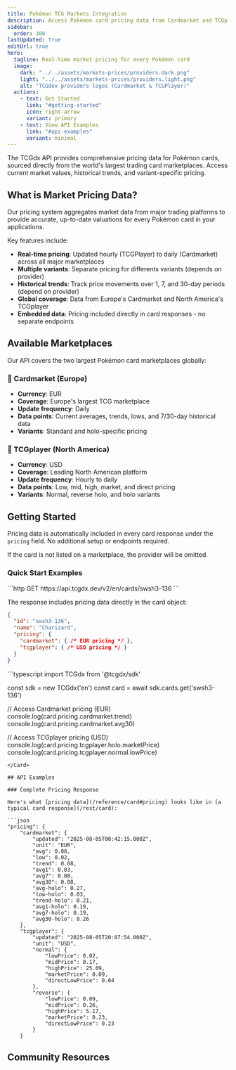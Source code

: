```yaml
---
title: Pokémon TCG Markets Integration
description: Access Pokémon card pricing data from Cardmarket and TCGplayer with TCGdex's comprehensive REST API. No API key required - get market prices instantly.
sidebar:
  order: 300
lastUpdated: true
editUrl: true
hero:
  tagline: Real-time market pricing for every Pokémon card
  image:
    dark: "../../assets/markets-prices/providers.dark.png"
    light: "../../assets/markets-prices/providers.light.png"
    alt: "TCGdex providers logos (Cardmarket & TCGPlayer)"
  actions:
    - text: Get Started
      link: "#getting-started"
      icon: right-arrow
      variant: primary
    - text: View API Examples
      link: "#api-examples"
      variant: minimal
---
```


The TCGdx API provides comprehensive pricing data for Pokémon cards, sourced directly from the world's largest trading card marketplaces. Access current market values, historical trends, and variant-specific pricing.

## What is Market Pricing Data?

Our pricing system aggregates market data from major trading platforms to provide accurate, up-to-date valuations for every Pokémon card in your applications.

Key features include:

- **Real-time pricing**: Updated hourly (TCGPlayer) to daily (Cardmarket) across all major marketplaces
- **Multiple variants**: Separate pricing for differents variants (depends on provider)
- **Historical trends**: Track price movements over 1, 7, and 30-day periods (depend on provider)
- **Global coverage**: Data from Europe's Cardmarket and North America's TCGplayer
- **Embedded data**: Pricing included directly in card responses - no separate endpoints

## Available Marketplaces

Our API covers the two largest Pokémon card marketplaces globally:

### 🏩 Cardmarket (Europe)
- **Currency**: EUR
- **Coverage**: Europe's largest TCG marketplace
- **Update frequency**: Daily
- **Data points**: Current averages, trends, lows, and 7/30-day historical data
- **Variants**: Standard and holo-specific pricing

### 🏦 TCGplayer (North America)
- **Currency**: USD
- **Coverage**: Leading North American platform
- **Update frequency**: Hourly to daily
- **Data points**: Low, mid, high, market, and direct pricing
- **Variants**: Normal, reverse holo, and holo variants

## Getting Started

Pricing data is automatically included in every card response under the `pricing` field. No additional setup or endpoints required.

<Aside type="caution">
	If the card is not listed on a marketplace, the provider will be omitted.
</Aside>

### Quick Start Examples

<Card title="REST API">
```http
GET https://api.tcgdx.dev/v2/en/cards/swsh3-136
```

The response includes pricing data directly in the card object:
```json
{
  "id": "swsh3-136",
  "name": "Charizard",
  "pricing": {
    "cardmarket": { /* EUR pricing */ },
    "tcgplayer": { /* USD pricing */ }
  }
}
```
</Card>

<Card title="SDK Integration">
```typescript
import TCGdx from '@tcgdx/sdk'

const sdk = new TCGdx('en')
const card = await sdk.cards.get('swsh3-136')

// Access Cardmarket pricing (EUR)
console.log(card.pricing.cardmarket.trend)
console.log(card.pricing.cardmarket.avg30)

// Access TCGplayer pricing (USD)
console.log(card.pricing.tcgplayer.holo.marketPrice)
console.log(card.pricing.tcgplayer.normal.lowPrice)
```
</Card>

## API Examples

### Complete Pricing Response

Here's what [pricing data](/reference/card#pricing) looks like in [a typical card response](/rest/card):

```json
"pricing": {
	"cardmarket": {
		"updated": "2025-08-05T00:42:15.000Z",
		"unit": "EUR",
		"avg": 0.08,
		"low": 0.02,
		"trend": 0.08,
		"avg1": 0.03,
		"avg7": 0.08,
		"avg30": 0.08,
		"avg-holo": 0.27,
		"low-holo": 0.03,
		"trend-holo": 0.21,
		"avg1-holo": 0.19,
		"avg7-holo": 0.19,
		"avg30-holo": 0.26
	},
	"tcgplayer": {
		"updated": "2025-08-05T20:07:54.000Z",
		"unit": "USD",
		"normal": {
			"lowPrice": 0.02,
			"midPrice": 0.17,
			"highPrice": 25.09,
			"marketPrice": 0.09,
			"directLowPrice": 0.04
		},
		"reverse": {
			"lowPrice": 0.09,
			"midPrice": 0.26,
			"highPrice": 5.17,
			"marketPrice": 0.23,
			"directLowPrice": 0.23
		}
	}
```

## Community Resources

<CardGrid>
  <LinkCard
    href="/reference/card"
    title="Card Data Structure"
    description="Reference of the card object with full pricing reference"
  />
  <LinkCard
    href="/rest/card"
    title="REST Card API Reference"
    description="API access to the card endpoint"
  />
  <LinkCard
    href="/sdks"
    title="Official SDKs"
    description="Use our SDK implementations for faster integration"
  />
  <LinkCard
    href="https://tcgdx.dev/discord"
    title="Join our Discord"
    description="Get help with pricing integrations from our community"
  />
</CardGrid>
